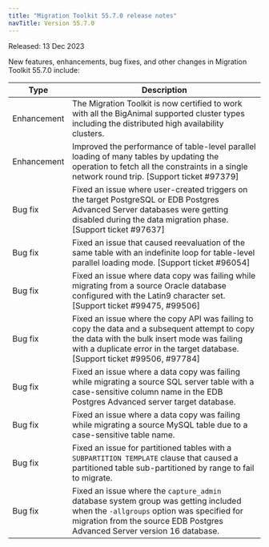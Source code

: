 ```yaml
---
title: "Migration Toolkit 55.7.0 release notes"
navTitle: Version 55.7.0
---
```


Released: 13 Dec 2023

New features, enhancements, bug fixes, and other changes in Migration Toolkit 55.7.0 include:

|     Type     |                                                                                                                                                                                         Description                                                                                                                                                                                         |
| ------------ | ------------------------------------------------------------------------------------------------------------------------------------------------------------------------------------------------------------------------------------------------------------------------------------------------------------------ |
| Enhancement  | The Migration Toolkit is now certified to work with all the BigAnimal supported cluster types including the distributed high availability clusters. |
| Enhancement  | Improved the performance of table-level parallel loading of many tables by updating the operation to fetch all the constraints in a single network round trip. [Support ticket #97379] |
| Bug&nbsp;fix | Fixed an issue where user-created triggers on the target PostgreSQL or EDB Postgres Advanced Server databases were getting disabled during the data migration phase. [Support ticket #97637] |
| Bug&nbsp;fix | Fixed an issue that caused reevaluation of the same table with an indefinite loop for table-level parallel loading mode. [Support ticket #96054]|
| Bug&nbsp;fix | Fixed an issue where data copy was failing while migrating from a source Oracle database configured with the Latin9 character set. [Support ticket #99475, #99506] |
| Bug&nbsp;fix | Fixed an issue where the copy API was failing to copy the data and a subsequent attempt to copy the data with the bulk insert mode was failing with a duplicate error in the target database.[Support ticket #99506, #97784] |
| Bug&nbsp;fix | Fixed an issue where a data copy was failing while migrating a source SQL server table with a case-sensitive column name in the EDB Postgres Advanced server target database. |
| Bug&nbsp;fix | Fixed an issue where a data copy was failing while migrating a source MySQL table due to a case-sensitive table name. |
| Bug&nbsp;fix | Fixed an issue for partitioned tables with a `SUBPARTITION TEMPLATE` clause that caused a partitioned table sub-partitioned by range to fail to migrate. |
| Bug&nbsp;fix | Fixed an issue where the `capture_admin` database system group was getting included when the `-allgroups` option was specified for migration from the source EDB Postgres Advanced Server version 16 database. |
